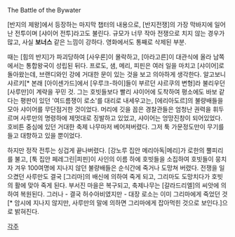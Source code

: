The Battle of the Bywater

[반지의 제왕]에서 등장하는 마지막 챕터의 내용으로, [반지전쟁]의 가장 막바지에 일어난 전투이며 [샤이어 전투]라고도 불린다. 규모가 너무 작아 전쟁으로 치지 않는 경우가 많고, 사실 '''보너스''' 같은 느낌이 강하다. 영화에서도 통째로 삭제된 부분.

때는 [힘의 반지]가 파괴당하여 [사우론]이 몰락하고, [아라고른]이 대관식에 올라 남쪽에서는 통합왕국이 성립된 뒤다. 프로도, 샘, 메리, 피핀은 여러 일을 마치고 [샤이어]로 돌아왔는데, 브랜디와인 강에 거대한 문이 있는 것을 보고 의아하게 생각한다. 알고보니 샤르키[* 본래 [아이센가드]에서 [우루크-하이]들이 부르던 샤르쿠의 변형]라 불리우던 [사루만]이 계략을 꾸민 것. 그는 호빗들보다 빨리 샤이어에 도착하여 평소에도 바보 같다는 평판이 있던 '여드름쟁이 로소'를 대리로 내세우고는, [에리아도르]의 불량배들을 모아 샤이어를 무단점거한 것이었다. 머리에 깃을 꼽은 경찰관들은 엄청난 권력을 휘두르며 사루만의 명령하에 제멋대로 징발하고 있었고, 샤이어는 엉망진창이 되어있었다. 호비튼 중심에 있던 거대한 축제 나무마저 베어져버렸다. 그저 툭 가문정도만이 무기를 들고 대항하고 있을 뿐이었다.

하지만 정작 전투는 싱겁게 끝나버렸다. [강노루 집안 메리아독|메리]가 로한의 뿔피리를 불고, [툭 집안 페레그린|피핀]이 사인의 이름 하에 호빗들을 소집하여 호빗들이 뭉치자 겨우 100여명에 지나지 않던 불량배들은 순식간에 죽거나 도망쳐 버렸다. 전쟁을 일으켰던 사루만도 결국 [그리마]의 배신에 의하여 죽게 되고, 그리마도 도망치다가 호빗의 활에 맞아 죽게 된다. 부서진 마을은 복구되고, 축제나무는 [갈라드리엘]의 씨앗에 의하여 복원된다. 그러나 - 결국 허수아비였지만 - 대장 로소는 이미 그리마에게 죽었던 것[* 암시에 지나지 않지만, 사루만의 말에 의하면 그리마에게 잡아먹힌 것으로 보인다.]으로 밝혀진다.

[[각주]]
